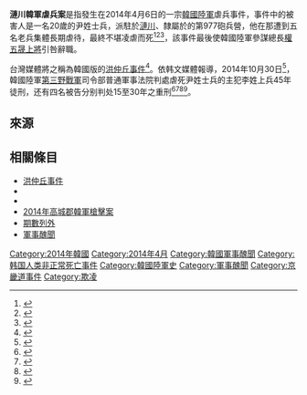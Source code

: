 {{Infobox Historical Event
|Event_Name     = 漣川虐兵案
|Image_Name     = 
|Image_Caption  = XX
|Participants   = 
|Location       = {{KOR}}[[漣川|漣川]]
|Date           = 2014年4月6日
|Result         = 20歲的尹姓士兵被凌虐致死
|Effect         = 
|URL            = 
|}}
{{問題條目|
{{Weasel|time=2014-09-22}}
{{citation style|time=2014-09-22T17:11:50+00:00}}
{{Contradiction|time=2014-09-22}}
{{專家|time=2014-09-22}}
{{inappropriate tone|time=2014-09-22T09:29:37+00:00}}
{{pov|time=2014-09-22T09:50:42+00:00}}
}}
'''漣川韓軍虐兵案'''是指發生在2014年4月6日的一宗[[韓國陸軍|韓國陸軍]]虐兵事件，事件中的被害人是一名20歲的尹姓士兵，派駐於[[漣川|漣川]]、隸屬於{{Link-ko|大韓民國第28步兵師|대한민국 28보병사단|第28师}}的第977砲兵營，他在那遭到五名老兵集體長期虐待，最終不堪凌虐而死<ref>{{cite web|url=http://dailynews.sina.com/bg/news/int/chinanews/20140806/01475971241.html|title=透視韓國士兵被虐致死案 軍營暴力為何屢禁不止|publisher=|accessdate=2014-09-22|archive-date=2014-10-19|archive-url=https://web.archive.org/web/20141019081933/http://dailynews.sina.com/bg/news/int/chinanews/20140806/01475971241.html|dead-url=no}}</ref><ref>{{cite web |url=http://cn.on.cc:8002/int/bkn/cnt/news/20140902/bknint-20140902141731623-0902_17011_001.html |title=存档副本 |accessdate=2014-09-22 |deadurl=yes |archiveurl=https://web.archive.org/web/20141031132010/http://cn.on.cc:8002/int/bkn/cnt/news/20140902/bknint-20140902141731623-0902_17011_001.html |archivedate=2014-10-31 }}</ref><ref>{{cite web|url=http://www.setnews.net/E/News.aspx?PageGroupID=5&NewsID=33877|title=洪仲丘翻版！韓士兵被逼吃整管牙膏遭虐死　考慮開放攜手機|author=三立新聞網|publisher=|accessdate=2014-09-22|archive-date=2019-09-12|archive-url=https://web.archive.org/web/20190912032353/https://www.setn.com/News.aspx?NewsID=33877|dead-url=no}}</ref>，該事件最後使韓國陸軍參謀總長[[權五晟|權五晟]][[上將|上將]]引咎辭職。

台灣媒體將之稱為韓國版的[[洪仲丘事件|洪仲丘事件]]<ref>{{cite web|url=http://www.storm.mg/article/37465/20141030/%E9%9F%93%E7%89%88%E6%B4%AA%E4%BB%B2%E4%B8%98%E6%A1%88%204%E4%B8%BB%E5%AB%8C%E5%90%88%E5%88%A4125%E5%B9%B4%E5%BE%92%E5%88%91|title=韓版洪仲丘案 4主嫌合判125年徒刑|publisher=|accessdate=2015-02-02|archive-date=2016-03-05|archive-url=https://web.archive.org/web/20160305064843/http://www.storm.mg/article/37465/20141030/%e9%9f%93%e7%89%88%e6%b4%aa%e4%bb%b2%e4%b8%98%e6%a1%88%204%e4%b8%bb%e5%ab%8c%e5%90%88%e5%88%a4125%e5%b9%b4%e5%be%92%e5%88%91|dead-url=no}}</ref>。依韩文媒體報導，2014年10月30日<ref>{{cite web|url=http://www.chinatimes.com/newspapers/20141031000886-260108|title=韓虐死兵主嫌判45年|author=中時電子報|date=2014-10-30|work=中時電子報|accessdate=2015-02-02|archive-date=2014-12-04|archive-url=https://web.archive.org/web/20141204051531/http://www.chinatimes.com/newspapers/20141031000886-260108|dead-url=no}}</ref>，韓國陸軍[[大韓民國第三野戰軍|第三野戰軍]]司令部普通軍事法院判處虐死尹姓士兵的主犯李姓上兵45年徒刑，还有四名被告分别判处15至30年之重刑<ref>{{Cite web |url=http://ecache.ilbe.com/files/attach/new/20140801/377678/3962996140/4002531229/a733cd6b6c822cc0b01a56a006995e86.jpeg |title=图片 |accessdate=2014-10-19 |archive-date=2014-10-19 |archive-url=https://web.archive.org/web/20141019082628/http://ecache.ilbe.com/files/attach/new/20140801/377678/3962996140/4002531229/a733cd6b6c822cc0b01a56a006995e86.jpeg |dead-url=yes }}</ref><ref>{{Cite web |url=http://menu.mtn.co.kr/upload/article/2014/08/04/2014080413064952458_00_598.jpg |title=图片 |accessdate=2014-10-19 |archive-date=2014-10-19 |archive-url=https://web.archive.org/web/20141019090709/http://menu.mtn.co.kr/upload/article/2014/08/04/2014080413064952458_00_598.jpg |dead-url=no }}</ref><ref>{{Cite web |url=http://thumb.mtstarnews.com/06/2014/08/2014080108193406811_2.jpg |title=图片 |accessdate=2014-10-19 |archive-date=2015-06-22 |archive-url=https://web.archive.org/web/20150622062602/http://thumb.mtstarnews.com/06/2014/08/2014080108193406811_2.jpg |dead-url=no }}</ref><ref>{{Cite web |url=http://cfile8.uf.tistory.com/image/2561E0445417D1BB01EB0C |title=图片 |accessdate=2014-10-19 |archive-date=2014-10-19 |archive-url=https://web.archive.org/web/20141019081100/http://cfile8.uf.tistory.com/image/2561E0445417D1BB01EB0C |dead-url=no }}</ref>。

==來源==
<references />
== 相關條目 ==
*[[洪仲丘事件|洪仲丘事件]]
*{{Link-ja|2004年海上自衛隊員霸凌自殺案|たちかぜ自衛官いじめ自殺事件}}
*{{Link-ko|2005年漣川韓軍槍擊案|연천 군부대 총기 난사 사건}}
*[[2014年高城郡韓軍槍擊案|2014年高城郡韓軍槍擊案]]
*[[期數列外|期數列外]]
*[[軍事醜聞|軍事醜聞]]

[[Category:2014年韓國|Category:2014年韓國]]
[[Category:2014年4月|Category:2014年4月]]
[[Category:韓國軍事醜聞|Category:韓國軍事醜聞]]
[[Category:韩国人类非正常死亡事件|Category:韩国人类非正常死亡事件]]
[[Category:韓國陸軍史|Category:韓國陸軍史]]
[[Category:軍事醜聞|Category:軍事醜聞]]
[[Category:京畿道事件|Category:京畿道事件]]
[[Category:欺凌|Category:欺凌]]